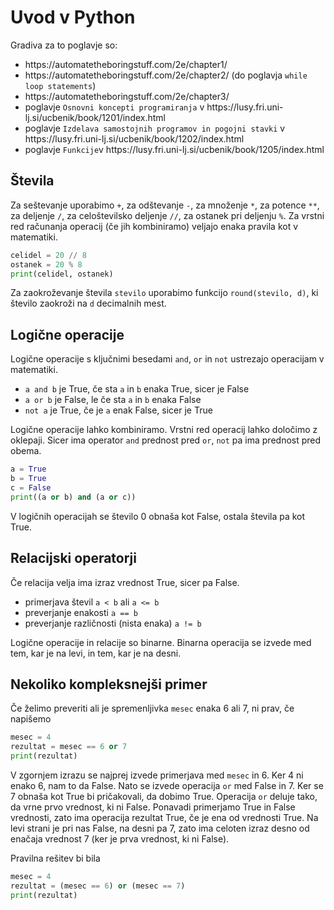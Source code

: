 # Uvod v Python

Gradiva za to poglavje so:

- https://automatetheboringstuff.com/2e/chapter1/
- https://automatetheboringstuff.com/2e/chapter2/ (do poglavja `while loop statements`)
- https://automatetheboringstuff.com/2e/chapter3/
- poglavje `Osnovni koncepti programiranja` v https://lusy.fri.uni-lj.si/ucbenik/book/1201/index.html
- poglavje `Izdelava samostojnih programov in pogojni stavki` v https://lusy.fri.uni-lj.si/ucbenik/book/1202/index.html
- poglavje `Funkcije`v https://lusy.fri.uni-lj.si/ucbenik/book/1205/index.html


## Števila

Za seštevanje uporabimo `+`, za odštevanje `-`, za množenje `*`, za potence `**`, 
za deljenje `/`, za celoštevilsko deljenje `//`, za ostanek pri deljenju `%`. 
Za vrstni red računanja operacij (če jih kombiniramo) veljajo enaka pravila kot 
v matematiki.

```python
celidel = 20 // 8
ostanek = 20 % 8
print(celidel, ostanek)
```

Za zaokroževanje števila `stevilo` uporabimo funkcijo `round(stevilo, d)`, ki število zaokroži na `d` decimalnih mest.

## Logične operacije

Logične operacije s ključnimi besedami `and`, `or` in `not` ustrezajo operacijam v matematiki.

- `a and b` je True, če sta `a` in `b` enaka True, sicer je False
- `a or b` je False, le če sta `a` in `b` enaka False
- `not a` je True, če je `a` enak False, sicer je True

Logične operacije lahko kombiniramo. Vrstni red operacij lahko določimo z oklepaji.
Sicer ima operator `and` prednost pred `or`, `not` pa ima prednost pred obema.

```python
a = True
b = True
c = False
print((a or b) and (a or c))
```

V logičnih operacijah se število 0 obnaša kot False, ostala števila pa kot True.

## Relacijski operatorji

Če relacija velja ima izraz vrednost True, sicer pa False.

- primerjava števil `a < b` ali `a <= b`
- preverjanje enakosti `a == b`
- preverjanje različnosti (nista enaka) `a != b`

Logične operacije in relacije so binarne. Binarna operacija se izvede med tem, 
kar je na levi, in tem, kar je na desni.

## Nekoliko kompleksnejši primer

Če želimo preveriti ali je spremenljivka `mesec` enaka 6 ali 7, ni prav, če napišemo

```python
mesec = 4
rezultat = mesec == 6 or 7
print(rezultat)
```

V zgornjem izrazu se najprej izvede primerjava med `mesec` in 6. Ker 4 ni enako 6,
nam to da False. Nato se izvede operacija `or` med False in 7. Ker se 7 obnaša 
kot True bi pričakovali, da dobimo True. Operacija `or` deluje tako, da vrne prvo 
vrednost, ki ni False. Ponavadi primerjamo True in False vrednosti, zato ima 
operacija rezultat True, če je ena od vrednosti True. 
Na levi strani je pri nas False, na desni pa 7, zato ima celoten izraz desno 
od enačaja vrednost 7 (ker je prva vrednost, ki ni False).

Pravilna rešitev bi bila

```python
mesec = 4
rezultat = (mesec == 6) or (mesec == 7)
print(rezultat)
```
